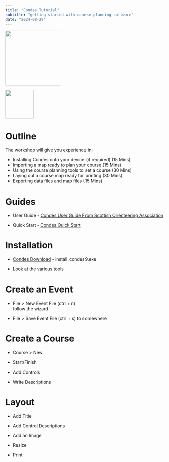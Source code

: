 ```yaml
---
title: "Condes Tutorial"
subtitle: "getting started with course planning software"
date: "2024-08-29"
---
```


::: {layout-ncol="2"}
![](condes.jpeg){width="175"}

![](DOC.png){fig-align="right" width="90"}
:::

# Outline

The workshop will give you experience in:

-   Installing Condes onto your device (if required) (15 Mins)
-   Importing a map ready to plan your course (15 Mins)
-   Using the course planning tools to set a course (30 Mins)
-   Laying out a course map ready for printing (30 Mins)
-   Exporting data files and map files (15 Mins)

# Guides

-   User Guide - [Condes User Guide From Scottish Orienteering Association](https://www.condes.net/onlinehelp/index.html?CondesUserGuideFromScottishOrienteeringAssociation){target="_blank"}

-   Quick Start - [Condes Quick Start](https://www.condes.net/onlinehelp/index.html?HowToGetAQuickStart){target="_blank"}

# Installation

-   [Condes Download](https://condes.net/download/){target="_blank"} - install_condes9.exe

-   Look at the various tools

# Create an Event

-   File \> New Event File (ctrl + n)\
    follow the wizard

-   File \> Save Event File (ctrl + s) to somewhere

# Create a Course

-   Course \> New

-   Start/Finish

-   Add Controls

-   Write Descriptions

# Layout

-   Add Title

-   Add Control Descriptions

-   Add an Image

-   Resize

-   Print
